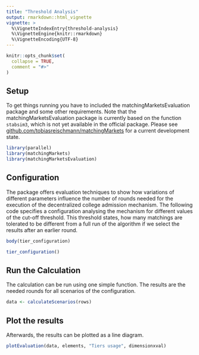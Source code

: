 ```yaml
---
title: "Threshold Analysis"
output: rmarkdown::html_vignette
vignette: >
  %\VignetteIndexEntry{threshold-analysis}
  %\VignetteEngine{knitr::rmarkdown}
  %\VignetteEncoding{UTF-8}
---
```


```r
knitr::opts_chunk$set(
  collapse = TRUE,
  comment = "#>"
)
```

## Setup

To get things running you have to included the matchingMarketsEvaluation package and some other requirements.
Note that the matchingMarketsEvaluation package is currently based on the function `stabsim3`, which is not yet available in the official package. Please see [github.com/tobiasreischmann/matchingMarkets](https://github.com/tobiasreischmann/matchingMarkets/tree/feature/kita-simulation) for a current development state.

```r
library(parallel)
library(matchingMarkets)
library(matchingMarketsEvaluation)
```

## Configuration

The package offers evaluation techniques to show how variations of different parameters influence the number of rounds needed for the execution of the decentralized college admission mechanism.
The following code specifies a configuration analysing the mechanism for different values of the cut-off threshold.
This threshold states, how many matchings are tolerated to be different from a full run of the algorithm if we select the results after an earlier round.

```r
body(tier_configuration)
```

```r
tier_configuration()
```
## Run the Calculation

The calculation can be run using one simple function.
The results are the needed rounds for all scenarios of the configuration.

```r
data <- calculateScenarios(rows)
```

## Plot the results

Afterwards, the results can be plotted as a line diagram.
```r
plotEvaluation(data, elements, "Tiers usage", dimensionxval)
```
  
    
